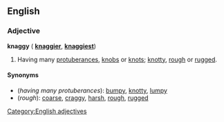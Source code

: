 ==English==
===Adjective===
'''knaggy''' ({{compar}} '''[[knaggier]]''', {{superl}} '''[[knaggiest]]''')

#Having many [[protuberance]]s, [[knob]]s or [[knot]]s; [[knotty]], [[rough]] or [[rugged]].

====Synonyms====
*(''having many protuberances''): [[bumpy]], [[knotty]], [[lumpy]]
*(''rough''): [[coarse]], [[craggy]], [[harsh]], [[rough]], [[rugged]]

[[Category:English adjectives]]